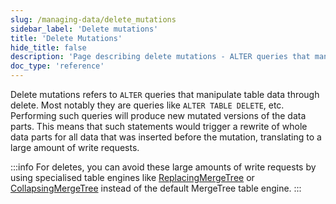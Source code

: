 ```yaml
---
slug: /managing-data/delete_mutations
sidebar_label: 'Delete mutations'
title: 'Delete Mutations'
hide_title: false
description: 'Page describing delete mutations - ALTER queries that manipulate table data through deletes'
doc_type: 'reference'
---
```


Delete mutations refers to `ALTER` queries that manipulate table data through delete. Most notably they are queries like `ALTER TABLE DELETE`, etc. Performing such queries will produce new mutated versions of the data parts. This means that such statements would trigger a rewrite of whole data parts for all data that was inserted before the mutation, translating to a large amount of write requests.

:::info
For deletes, you can avoid these large amounts of write requests by using specialised table engines like [ReplacingMergeTree](/guides/replacing-merge-tree) or [CollapsingMergeTree](/engines/table-engines/mergetree-family/collapsingmergetree) instead of the default MergeTree table engine.
:::


<DeleteMutations/>
